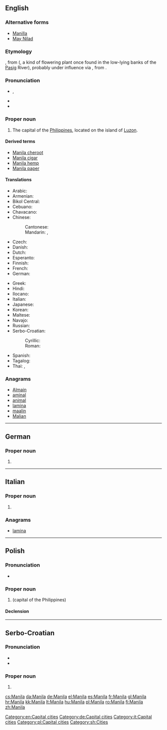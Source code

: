 {{also|manila}}
==English==

{{wikipedia}}

===Alternative forms===
* [[Manilla]] {{qualifier|nonstandard}}
* [[May Nilad]] {{qualifier|historical}}

===Etymology===
{{etyl|tl|en}} {{term|Maynila|lang=tl}}, from {{term|may nilad|lang=tl}} ({{term|may||there is|lang=tl}}, {{term|nilad|lang=tl}} a kind of flowering plant once found in the low-lying banks of the [[Pasig]] River), probably under influence via {{etyl|es|en}}, from {{term|امان الله|أمان الله|sc=Arab|tr=amān Allāh|God’s protection|lang=ar}}.

===Pronunciation===
* {{a|UK|US}} {{IPA|/məˈnɪl.ə/}}, {{X-SAMPA|/m@"nIl.@/}}
* {{hyphenation|ma|nila}}
* {{rhymes|ɪlə}}

===Proper noun===
{{en-proper noun}}

# The capital of the [[Philippines]], located on the island of [[Luzon]].

====Derived terms====
* [[Manila cheroot]]
* [[Manila cigar]]
* [[Manila hemp]]
* [[Manila paper]]

====Translations====
{{trans-top|capital of the Philippines}}
* Arabic: {{t-|ar|مانيلا|f|tr=maniila}}
* Armenian: {{t-|hy|Մանիլա|tr=Manila}}
* Bikol Central: {{tø|bcl|Manila}}
* Cebuano: {{tø|ceb|Manila}}
* Chavacano: {{tø|cbk|Manila}}
* Chinese:
*: Cantonese: {{tø|yue|馬尼拉|tr=maa5 nei4 laai1|sc=Hani}}
*: Mandarin: {{t-|cmn|馬尼拉|sc=Hani}},  {{t-|cmn|马尼拉|tr=Mǎnílā|sc=Hani}}
* Czech: {{t+|cs|Manila|f}}
* Danish: {{t+|da|Manila}}
* Dutch: {{t-|nl|Manilla}}
* Esperanto: {{t|eo|Manilo}}
* Finnish: {{t+|fi|Manila}}
* French: {{t+|fr|Manille|f}}
* German: {{t+|de|Manila|n}}
{{trans-mid}}
* Greek: {{t+|el|Μανίλα|f|tr=Maníla}}
* Hindi: {{t-|hi|मनीला|tr=Manīlā}}
* Ilocano: {{tø|ilo|Manila}}
* Italian: {{t-|it|Manila|f}}
* Japanese: {{t-|ja|マニラ|tr=Manira}}
* Korean: {{t+|ko|마닐라|tr=Manilla|sc=Hang}}
* Maltese: {{t-|mt|Manila|f}}
* Navajo: {{tø|nv|Manííla}}
* Russian: {{t-|ru|Манила|f|tr=Maníla}}
* Serbo-Croatian:
*: Cyrillic: {{t-|sh|Манила|f}}
*: Roman: {{t-|sh|Manila|f}}
* Spanish: {{t+|es|Manila|f}}
* Tagalog: {{t-|tl|Maynila}}
* Thai: {{t-|th|มะนิลา|tr=má-ní-laa}}, {{t-|th|กรุงมะนิลา|tr=grung-má-ní-laa}}
{{trans-bottom}}

===Anagrams===
* [[Almain#English|Almain]]
* [[aminal#English|aminal]]
* [[animal#English|animal]]
* [[lamina#English|lamina]]
* [[maalin#English|maalin]]
* [[Malian#English|Malian]]

[[Category:en:Capital cities]]

----

==German==

===Proper noun===
{{de-proper noun}}

# {{l|en|Manila}}

[[Category:de:Capital cities]]

----

==Italian==

===Proper noun===
{{it-proper noun|g=f}}

# {{l|en|Manila}}

===Anagrams===
* [[lamina#Italian|lamina]]

[[Category:it:Capital cities]]

----

==Polish==
{{wikipedia|lang=pl}}

===Pronunciation===
* {{audio|Pl-Manila.ogg|audio}}

===Proper noun===
{{head|pl|proper noun|g=f}}

# {{l|en|Manila}} (capital of the Philippines)

====Declension====
{{pl-decl-noun-sing|Manila|Manili|Manili|Manilę|Manilą|Manili|Manilo}}

[[Category:pl:Capital cities]]

----

==Serbo-Croatian==

===Pronunciation===
* {{IPA|/mânila/|lang=sh}}
* {{hyphenation|Ma|ni|la}}

===Proper noun===
{{sh-proper noun|g=f|head=Mȁnila|r|Манила|Ма̏нила}}

# {{l|en|Manila}}

[[Category:sh:Cities]]

[[cs:Manila]]
[[da:Manila]]
[[de:Manila]]
[[el:Manila]]
[[es:Manila]]
[[fr:Manila]]
[[gl:Manila]]
[[hr:Manila]]
[[kk:Manila]]
[[lt:Manila]]
[[hu:Manila]]
[[pl:Manila]]
[[ro:Manila]]
[[fi:Manila]]
[[zh:Manila]]